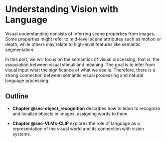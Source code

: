 # Understanding Vision with Language {#sec-understanding-vision-with-language}

Visual understanding consists of inferring scene properties from images. Some properties might refer to mid-level scene attributes such as motion or depth, while others may relate to high-level features like semantic segmentation.

In this part, we will focus on the semantics of visual processing; that is, the association between visual stimuli and meaning. The goal is to infer from visual input what the significance of what we see is. Therefore, there is a strong connection between semantic visual processing and natural language processing.

## Outline

- **Chapter @sec-object_recognition** describes how to learn to recognize and localize objects in images, assigning words to them.

- **Chapter @sec-VLMs-CLIP** explores the role of language as a representation of the visual world and its connection with vision systems.